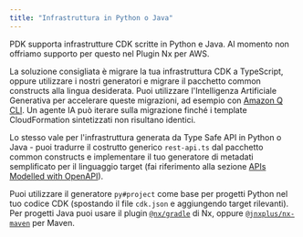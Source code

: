 ```yaml
---
title: "Infrastruttura in Python o Java"
---
```





PDK supporta infrastrutture CDK scritte in Python e Java. Al momento non offriamo supporto per questo nel Plugin Nx per AWS.

La soluzione consigliata è migrare la tua infrastruttura CDK a TypeScript, oppure utilizzare i nostri generatori e migrare il pacchetto common constructs alla lingua desiderata. Puoi utilizzare l'Intelligenza Artificiale Generativa per accelerare queste migrazioni, ad esempio con [Amazon Q CLI](https://aws.amazon.com/developer/learning/q-developer-cli/). Un agente IA può iterare sulla migrazione finché i template CloudFormation sintetizzati non risultano identici.

Lo stesso vale per l'infrastruttura generata da Type Safe API in Python o Java - puoi tradurre il costrutto generico `rest-api.ts` dal pacchetto common constructs e implementare il tuo generatore di metadati semplificato per il linguaggio target (fai riferimento alla sezione [APIs Modelled with OpenAPI](#apis-modelled-with-openapi)).

Puoi utilizzare il <Link path="/guides/python-project">generatore `py#project`</Link> come base per progetti Python nel tuo codice CDK (spostando il file `cdk.json` e aggiungendo target rilevanti). Per progetti Java puoi usare il plugin [`@nx/gradle`](https://nx.dev/technologies/java/introduction) di Nx, oppure [`@jnxplus/nx-maven`](https://github.com/gridatek/jnxplus/tree/main/packages/nx-maven) per Maven.